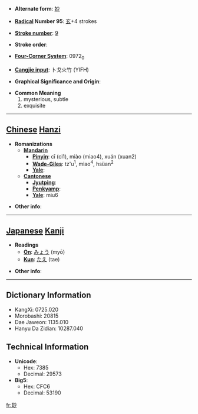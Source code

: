* '''Alternate form''': [[妙]]

* '''[[Wiktionary:Chinese radical index| Radical]] Number 95''': [[Wiktionary:Chinese radical index 玄|玄]]+4 strokes

* '''[[Wiktionary:Chinese total strokes index|Stroke number]]''': [[Wiktionary:Chinese total strokes index 9|9]]

* '''Stroke order''': 

* '''[[Wiktionary:Chinese four corner index|Four-Corner System]]''': 0972<sub>0</sub>

* '''[[Wiktionary:Chinese Cangjie index|Cangjie input]]''': 卜戈火竹 (YIFH)

* '''Graphical Significance and Origin''': 

* '''Common Meaning'''
*#mysterious, subtle
*# exquisite


----

== [[Chinese]] [[Hanzi]] ==

* '''Romanizations'''
** '''[[Mandarin]]'''
*** '''[[Pinyin]]''': cī (ci1), miào (miao4), xuán (xuan2)
*** '''[[Wade-Giles]]''': tz'u<sup>1</sup>, miao<sup>4</sup>, hsüan<sup>2</sup>
*** '''[[Yale]]''': 
** '''[[Cantonese]]'''
*** '''[[Jyutping]]''':
*** '''[[Penkyamp]]''': 
*** '''[[Yale]]''': miu6

* '''Other info''': 

----

== [[Japanese]] [[Kanji]] ==

* '''Readings'''
** '''[[On]]''': [[みょう]] (myō)
** '''[[Kun]]''': [[たえ]] (tae)

* '''Other info''':  

----

== Dictionary Information ==

* KangXi: 0725.020
* Morobashi: 20815
* Dae Jaweon: 1135.010
* Hanyu Da Zidian: 10287.040

== Technical Information ==

* '''Unicode''':
** Hex: 7385
** Decimal: 29573
* '''Big5''':
** Hex: CFC6
** Decimal: 53190

[[fr:玅]]
